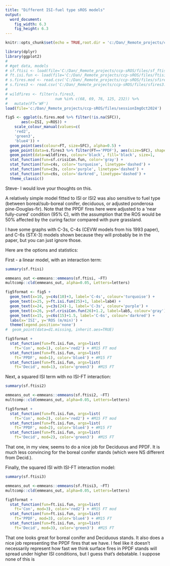 ```yaml
---
title: "Different ISI-fuel type sROS models"
output: 
  word_document: 
    fig_width: 6.3
    fig_height: 6.3
---
```


```r
knitr::opts_chunk$set(echo = TRUE,root.dir = 'c:/Dan/_Remote_projects/ccp-sROS')

library(dplyr)
library(ggplot2)
# 
# #get data, models
# sf.ftisi <- load(file='C:/Dan/_Remote_projects/ccp-sROS/files/sf_ftisi.rda')
# ft.isi.fun <- load(file='C:/Dan/_Remote_projects/ccp-sROS/files/ftisi_fun.rda')
# s.fires.mod <- read.csv('C:/Dan/_Remote_projects/ccp-sROS/files/sfires_mod.csv')
# s.fires3 <- read.csv('C:/Dan/_Remote_projects/ccp-sROS/files/sfires3.csv')
# 
# wildfires <- filter(s.fires3, 
#                     num %in% c(68, 69, 76, 125, 232)) %>%
#   mutate(FT='WF')
load(file='c:/Dan/_Remote_projects/ccp-sROS/files/sessionImgOct2024')

fig5 <- ggplot(s.fires.mod %>% filter(!is.na(SFC)), 
       aes(x=ISI, y=ROS)) + 
    scale_colour_manual(values=c(
    'red2',
    'green3',
    'blue4')) +
  geom_point(aes(colour=FT, size=SFC), alpha=0.5) +    
  geom_point(data=s.fires3 %>% filter(FT=='PPDF'), aes(size=SFC), shape=21, size=4, fill='darkgray', alpha=0.5) + #PPDF original
  geom_point(data=wildfires, colour='black', fill='black', size=1,              shape=21) + #wildfires
  stat_function(fun=sf.crisiCon.fun, color='gray') +  
  stat_function(fun=c4s, color='turquoise', linetype='dashed') +
  stat_function(fun=c3s, color='purple', linetype='dashed') +
  stat_function(fun=c6s, color='darkred', linetype='dashed') +
  theme_classic()

```

Steve- I would love your thoughts on this.

A relatively simple model fitted to ISI or ISI2 was also sensitive to fuel type (between boreal/sub-boreal conifer, deciduous, or adjusted ponderosa pine-Douglas-fir). Note that the PPDF fires here were adjusted to a 'near fully-cured' condition (95% C), with the assumption that the ROS would be 50% affected by the curing factor compared with pure grassland.

I have some graphs with C-3s, C-4s (CEVW models from his 1993 paper), and C-6s (STX-3) models shown because they will probably be in the paper, but you can just ignore those.

Here are the options and statistics:

First - a linear model, with an interaction term:

```r
summary(sf.ftisi)

emmeans_out <-emmeans::emmeans(sf.ftisi, ~FT)
multcomp::cld(emmeans_out, alpha=0.05, Letters=letters)

fig5format <- fig5 + 
  geom_text(x=10, y=c4s(10)+3, label='C-4s', colour='turquoise') +
  geom_text(x=25, y=ft.isi.fun(25)+1, label=lab4) +
  geom_text(x=24, y=c3s(24)-1, label='C-3s', colour='purple') +
  geom_text(x=26, y=sf.crisiCon.fun(26)+1.2, label=lab5, colour='gray')+
  geom_text(x=15, y=c6s(15)+1.5, label='C-6s', colour='darkred') +
  labs(x='ISI', y='ROS (m/min)') +
  theme(legend.position='none')
#  geom_point(data=d1.missing, inherit.aes=TRUE)

fig5format +
  stat_function(fun=ft.isi.fun, args=list(
    ft='Con', mod=1), color='red2') + #M15 FT mod
  stat_function(fun=ft.isi.fun, args=list(
    ft='PPDF', mod=1), color='blue4') + #M15 FT 
  stat_function(fun=ft.isi.fun, args=list(
    ft='Decid', mod=1), color='green3')  #M15 FT

```

Next, a squared ISI term with no ISI-FT interaction:

```r
summary(sf.ftisi2)

emmeans_out <-emmeans::emmeans(sf.ftisi2, ~FT)
multcomp::cld(emmeans_out, alpha=0.05, Letters=letters)

fig5format +
  stat_function(fun=ft.isi.fun, args=list(
    ft='Con', mod=2), color='red2') + #M15 FT mod
  stat_function(fun=ft.isi.fun, args=list(
    ft='PPDF', mod=2), color='blue4') + #M15 FT 
  stat_function(fun=ft.isi.fun, args=list(
    ft='Decid', mod=2), color='green3')  #M15 FT

```

That one, in my view, seems to do a nice job for Deciduous and PPDF. It is much less convincing for the boreal conifer stands (which were NS different from Decid.).

Finally, the squared ISI with ISI-FT interaction model:

```r
summary(sf.ftisi3)

emmeans_out <-emmeans::emmeans(sf.ftisi3, ~FT)
multcomp::cld(emmeans_out, alpha=0.05, Letters=letters)

fig5format +
  stat_function(fun=ft.isi.fun, args=list(
    ft='Con', mod=3), color='red2') + #M15 FT mod
  stat_function(fun=ft.isi.fun, args=list(
    ft='PPDF', mod=3), color='blue4') + #M15 FT 
  stat_function(fun=ft.isi.fun, args=list(
    ft='Decid', mod=3), color='green3')  #M15 FT

```

That one looks great for boreal conifer and Deciduous stands. It also does a nice job representing the PPDF fires that we have. I feel like it doesn't necessarily represent how fast we think surface fires in PPDF stands will spread under higher ISI conditions, but I guess that's debatable. I suppose none of this is
